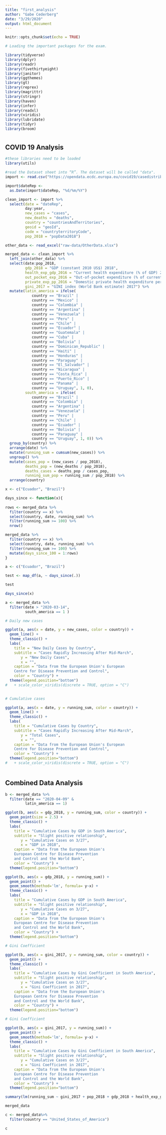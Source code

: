 ```yaml
---
title: "first_analysis"
author: "Gabe Cederberg"
date: "3/29/2020"
output: html_document
---
```


```r
knitr::opts_chunk$set(echo = TRUE)

# Loading the important packages for the exam.

library(tidyverse)
library(dplyr)
library(readr)
library(fivethirtyeight)
library(janitor)
library(ggthemes)
library(gt)
library(reprex)
library(magrittr)
library(stringr)
library(haven)
library(infer)
library(readxl)
library(viridis) 
library(lubridate)
library(tidyr)
library(broom)

```

# {.tabset}

## COVID 19 Analysis

```r

#these libraries need to be loaded
library(utils)

#read the Dataset sheet into “R”. The dataset will be called "data".
import <- read.csv("https://opendata.ecdc.europa.eu/covid19/casedistribution/csv", na.strings = "", fileEncoding = "UTF-8-BOM") 

import$dateRep <- 
  as.Date(import$dateRep, "%d/%m/%Y")

clean_import <- import %>% 
  select(date = "dateRep",
         day:year,
         new_cases = "cases",
         new_deaths = "deaths",
         country = "countriesAndTerritories",
         geoid = "geoId",
         code = "countryterritoryCode",
         pop_2018 = "popData2018")

other_data <- read_excel("raw-data/OtherData.xlsx")

merged_data <- clean_import %>% 
  left_join(other_data) %>% 
  select(date:pop_2018,
         gdp_2018 = "GDP (constant 2010 US$) 2018",
         health_exp_gdp_2016 = "Current health expenditure (% of GDP) 2016",
         out_pocket_exp_2016 = "Out-of-pocket expenditure (% of current health expenditure) 2016",
         private_exp_pp_2016 = "Domestic private health expenditure per capita (current US$) 2016",
         gini_2017 = "GINI index (World Bank estimate) 2017") %>% 
  mutate(latin_america = ifelse(
            country == "Brazil" |
            country == "Mexico" |
            country == "Colombia" |
            country == "Argentina" |
            country == "Venezuela" |
            country == "Peru" |
            country == "Chile" | 
            country == "Ecuador" |
            country == "Guatemala" |
            country == "Cuba" |
            country == "Bolivia" |
            country == "Dominican_Republic" |
            country == "Haiti" |
            country == "Honduras" |
            country == "Paraguay" |
            country == "El_Salvador" |
            country == "Nicaragua" |
            country == "Costa_Rica" |
            country == "Puerto_Rico" |
            country == "Panama" |
            country == "Uruguay", 1, 0),
         south_america = ifelse(
            country == "Brazil" |
            country == "Colombia" |
            country == "Argentina" |
            country == "Venezuela" |
            country == "Peru" |
            country == "Chile" | 
            country == "Ecuador" |
            country == "Bolivia" |
            country == "Paraguay" |
            country == "Uruguay", 1, 0)) %>% 
  group_by(country) %>% 
  arrange(date) %>% 
  mutate(running_sum = cumsum(new_cases)) %>% 
  ungroup() %>% 
  mutate(cases_pop = (new_cases / pop_2018),
         deaths_pop = (new_deaths / pop_2018),
         deaths_cases = deaths_pop / cases_pop,
         running_sum_pop = running_sum / pop_2018) %>% 
  arrange(country)

x <- c("Ecuador", "Brazil")

days_since <- function(x){
  
rows <- merged_data %>% 
  filter(country == x) %>% 
  select(country, date, running_sum) %>% 
  filter(running_sum >= 100) %>%
  nrow()

merged_data %>% 
  filter(country == x) %>% 
  select(country, date, running_sum) %>% 
  filter(running_sum >= 100) %>%
  mutate(days_since_100 = 1:rows)
}

a <- c("Ecuador", "Brazil")

test <- map_df(a, ~ days_since(.))

test

days_since(x)

```

```r
a <- merged_data %>% 
  filter(date > "2020-03-14",
         south_america == 1 )
```


```r
# Daily new cases 

ggplot(a, aes(x = date, y = new_cases, color = country)) +
  geom_line() +
  theme_classic() +
  labs(
    title = "New Daily Cases by Country",
    subtitle = "Cases Rapidly Increasing After Mid-March",
       y = "New Daily Cases",
       x = "",
    caption = "Data from the European Union's European 
    Centre for Disease Prevention and Control",
    color = "Country") +
  theme(legend.position="bottom") 
#   + scale_color_viridis(discrete = TRUE, option = "C")
  
```

```r
# Cumulative cases 

ggplot(a, aes(x = date, y = running_sum, color = country)) +
  geom_line() +
  theme_classic() +
  labs(
    title = "Cumulative Cases by Country",
    subtitle = "Cases Rapidly Increasing After Mid-March",
       y = "Total Cases",
       x = "",
    caption = "Data from the European Union's European 
    Centre for Disease Prevention and Control",
    color = "Country") +
  theme(legend.position="bottom") 
#   + scale_color_viridis(discrete = TRUE, option = "C")
  
```

## Combined Data Analysis

```r
b <- merged_data %>% 
  filter(date == "2020-04-09" &
         latin_america == 1) 

ggplot(b, aes(x = gdp_2018, y = running_sum, color = country)) +
  geom_point(size = 2.5) +
  theme_classic() +
  labs(
    title = "Cumulative Cases by GDP in South America",
    subtitle = "Slight positive relationship",
       y = "Cumulative Cases on 3/27",
       x = "GDP in 2018",
    caption = "Data from the European Union's 
    European Centre for Disease Prevention 
    and Control and the World Bank",
    color = "Country") +
  theme(legend.position="bottom") 
```

```r


ggplot(b, aes(x = gdp_2018, y = running_sum)) +
  geom_point() +
  geom_smooth(method='lm', formula= y~x) +
  theme_classic() +
  labs(
    title = "Cumulative Cases by GDP in South America",
    subtitle = "Slight positive relationship",
       y = "Cumulative Cases on 3/27",
       x = "GDP in 2018",
    caption = "Data from the European Union's 
    European Centre for Disease Prevention 
    and Control and the World Bank",
    color = "Country") +
  theme(legend.position="bottom") 
```

```r
# Gini Coefficient

ggplot(b, aes(x = gini_2017, y = running_sum, color = country)) +
  geom_point() +
  theme_classic() +
  labs(
    title = "Cumulative Cases by Gini Coefficient in South America",
    subtitle = "Slight positive relationship",
       y = "Cumulative Cases on 3/27",
       x = "Gini Coefficient in 2017",
    caption = "Data from the European Union's 
    European Centre for Disease Prevention 
    and Control and the World Bank",
    color = "Country") +
  theme(legend.position="bottom") 
```

```r
# Gini Coefficient

ggplot(b, aes(x = gini_2017, y = running_sum)) +
  geom_point() +
  geom_smooth(method='lm', formula= y~x) +
  theme_classic() +
  labs(
    title = "Cumulative Cases by Gini Coefficient in South America",
    subtitle = "Slight positive relationship",
       y = "Cumulative Cases on 3/27",
       x = "Gini Coefficient in 2017",
    caption = "Data from the European Union's 
    European Centre for Disease Prevention 
    and Control and the World Bank",
    color = "Country") +
  theme(legend.position="bottom") 

summary(lm(running_sum ~ gini_2017 + pop_2018 + gdp_2018 + health_exp_gdp_2016 + out_pocket_exp_2016 + private_exp_pp_2016, data = b)) 
```


```r

merged_data

c <- merged_data%>% 
  filter(country == "United_States_of_America")

c

```

